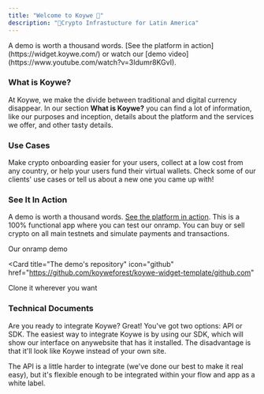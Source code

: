 ```yaml
---
title: "Welcome to Koywe 🌳"
description: "👋Crypto Infrastucture for Latin America"
---
```


<Tip>
  A demo is worth a thousand words. [See the platform in
  action](https://widget.koywe.com/) or watch our [demo
  video](https://www.youtube.com/watch?v=3Idumr8KGvI).
</Tip>

### What is Koywe?

At Koywe, we make the divide between traditional and digital currency disappear.
In our section **What is Koywe?** you can find a lot of information, like our
purposes and inception, details about the platform and the services we offer,
and other tasty details.

<Card title="🌳 What is Koywe?" href="/english/about-koywe/what-is-koywe" />

### Use Cases

Make crypto onboarding easier for your users, collect at a low cost from any
country, or help your users fund their virtual wallets. Check some of our
clients' use cases or tell us about a new one you came up with!

<Card title="✨ Use Cases" href="/english/about-koywe/use-cases" />

### See It In Action

A demo is worth a thousand words.
[See the platform in action](https://widget.koywe.com/). This is a 100%
functional app where you can test our onramp. You can buy or sell crypto on all
main testnets and simulate payments and transactions.

<CardGroup cols={2}>
<Card title="React App to Test Koywe's Widget" icon= "react" href="https://widget.koywe.com">
  Our onramp demo
</Card>

<Card
  title="The demo's repository"
  icon="github"
  href="https://github.com/koyweforest/koywe-widget-template/github.com"
>
  Clone it wherever you want
</Card>
</CardGroup>

### Technical Documents

Are you ready to integrate Koywe? Great! You've got two options: API or SDK. The
easiest way to integrate Koywe is by using our SDK, which will show our
interface on anywebsite that has it installed. The disadvantage is that it'll
look like Koywe instead of your own site.

The API is a little harder to integrate (we've done our best to make it real
easy), but it's flexible enough to be integrated within your flow and app as a
white label.

<CardGroup>
  <Card
    title="🖥 SDK Documentation"
    href="/english/documentation/sdk-documentation"
  />
  <Card
    title="🛠 API Documentation"
    href="/english/documentation/api-documentation"
  />
</CardGroup>
